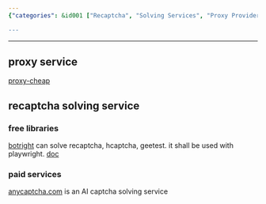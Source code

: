 ```yaml
---
{"categories": &id001 ["Recaptcha", "Solving Services", "Proxy Providers", "Cheap Proxy", "Botright", "Anycaptcha.com"], "category": "Recaptcha Solving Solutions", "date": "2023-01-14 05:45:51", "description": "This article discusses recaptcha solving services and proxy providers, offering suggestions for a low-cost proxy service (proxy-cheap) and various recaptcha solving options including free libraries like Botright and paid solutions such as Anycaptcha.com.", "tags": *id001, "title": "Recaptcha Solving, Proxy Providers"}

---
```


------

## proxy service

[proxy-cheap](https://www.proxy-cheap.com/)

## recaptcha solving service

### free libraries

[botright](https://github.com/Vinyzu/Botright) can solve recaptcha, hcaptcha, geetest. it shall be used with playwright. [doc](https://botright.readthedocs.io/en/latest/)

### paid services

[anycaptcha.com](https://anycaptcha.com/) is an AI captcha solving service

